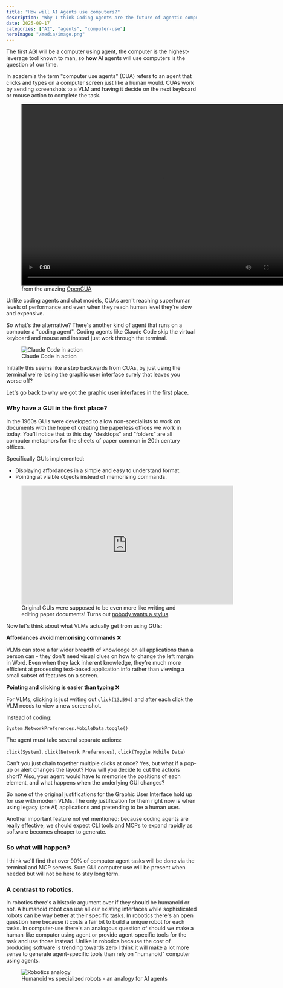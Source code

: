 ```yaml
---
title: "How will AI Agents use computers?"
description: "Why I think Coding Agents are the future of agentic computer use."
date: 2025-09-17
categories: ["AI", "agents", "computer-use"]
heroImage: "/media/image.png"
---
```


The first AGI will be a computer using agent, the computer is the highest-leverage tool known to man, so **how** AI agents will use computers is the question of our time.

In academia the term "computer use agents" (CUA) refers to an agent that clicks and types on a computer screen just like a human would.
CUAs work by sending screenshots to a VLM and having it decide on the next keyboard or mouse action to complete the task.

<figure>
  <video width="720" height="480" controls>
    <source src="/media/open_cua_720.mov" type="video/mp4" />
    Your browser does not support the video tag.
  </video>
  <figcaption>from the amazing <a href="https://opencua.xlang.ai/">OpenCUA</a></figcaption>
</figure>

Unlike coding agents and chat models, CUAs aren't reaching superhuman levels of performance and even when they reach human level they're slow and expensive.

So what's the alternative? There's another kind of agent that runs on a computer a "coding agent".
Coding agents like Claude Code skip the virtual keyboard and mouse and instead just work through the terminal.

<figure>
  <img src="/media/67cb064b14f4465a0ce0aa9c_Claude3.7Code.gif" alt="Claude Code in action" />
  <figcaption>Claude Code in action</figcaption>
</figure>

Initially this seems like a step backwards from CUAs, by just using the terminal we're losing the graphic user interface surely that leaves you worse off?

Let's go back to why we got the graphic user interfaces in the first place.

### Why have a GUI in the first place?

In the 1960s GUIs were developed to allow non-specialists to work on documents with the hope of creating the paperless offices we work in today. You'll notice that to this day "desktops" and "folders" are all computer metaphors for the sheets of paper common in 20th century offices.

Specifically GUIs implemented:

- Displaying affordances in a simple and easy to understand format.
- Pointing at visible objects instead of memorising commands.

<figure>
  <iframe width="560" height="315" src="https://www.youtube.com/embed/QQhVQ1UG6aM" title="Original GUIs demo" frameborder="0" allow="accelerometer; autoplay; clipboard-write; encrypted-media; gyroscope; picture-in-picture" allowfullscreen></iframe>
  <figcaption>Original GUIs were supposed to be even more like writing and editing paper documents! Turns out <a href="https://www.youtube.com/watch?v=NwKOHrw9n2c">nobody wants a stylus</a>.</figcaption>
</figure>

Now let's think about what VLMs actually get from using GUIs:

**Affordances avoid memorising commands** ❌

VLMs can store a far wider breadth of knowledge on all applications than a person can - they don't need visual clues on how to change the left margin in Word. Even when they lack inherent knowledge, they're much more efficient at processing text-based application info rather than viewing a small subset of features on a screen.

**Pointing and clicking is easier than typing** ❌

For VLMs, clicking is just writing out `click(13,594)` and after each click the VLM needs to view a new screenshot.

Instead of coding:

`System.NetworkPreferences.MobileData.toggle()`

The agent must take several separate actions:

`click(System)`, `click(Network Preferences)`, `click(Toggle Mobile Data)`

Can't you just chain together multiple clicks at once? Yes, but what if a pop-up or alert changes the layout? How will you decide to cut the actions short? Also, your agent would have to memorise the positions of each element, and what happens when the underlying GUI changes?

So none of the original justifications for the Graphic User Interface hold up for use with modern VLMs.
The only justification for them right now is when using legacy (pre AI) applications and pretending to be a human user.

Another important feature not yet mentioned: because coding agents are really effective, we should expect CLI tools and MCPs to expand rapidly as software becomes cheaper to generate.

### So what will happen?

I think we'll find that over 90% of computer agent tasks will be done via the terminal and MCP servers. Sure GUI computer use will be present when needed but will not be here to stay long term.

### A contrast to robotics.

In robotics there's a historic argument over if they should be humanoid or not. A humanoid robot can use all our existing interfaces while sophisticated robots can be way better at their specific tasks. In robotics there's an open question here because it costs a fair bit to build a unique robot for each tasks. In computer-use there's an analogous question of should we make a human-like computer using agent or provide agent-specific tools for the task and use those instead. Unlike in robotics because the cost of producing software is trending towards zero I think it will make a lot more sense to generate agent-specific tools than rely on "humanoid" computer using agents.

<figure>
  <img src="/media/image.png" alt="Robotics analogy" />
  <figcaption>Humanoid vs specialized robots - an analogy for AI agents</figcaption>
</figure>